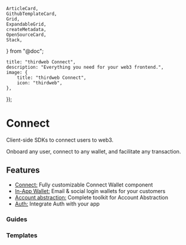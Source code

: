 	ArticleCard,
	GithubTemplateCard,
	Grid,
	ExpandableGrid,
	createMetadata,
	OpenSourceCard,
	Stack,
} from "@doc";

	title: "thirdweb Connect",
	description: "Everything you need for your web3 frontend.",
	image: {
		title: "thirdweb Connect",
		icon: "thirdweb",
	},
});

# Connect

Client-side SDKs to connect users to web3.

Onboard any user, connect to any wallet, and facilitate any transaction.

<OpenSourceCard title="Connect" href="https://github.com/thirdweb-dev/js" />

## Features

- [Connect:](/connect/connect) Fully customizable Connect Wallet component
- [In-App Wallet:](/connect/in-app-wallet/overview) Email & social login wallets for your customers
- [Account abstraction:](/connect/account-abstraction) Complete toolkit for Account Abstraction
- [Auth:](/connect/auth) Integrate Auth with your app

### Guides

<Grid>

<ArticleCard
	title="Get Started with Connect"
	description="Learn how to add a Connect Wallet component into your app."
	href="/typescript/v5/react/connecting-wallets"
/>

<ArticleCard
	title="Get Started with Account Abstraction"
	description="Learn how to create smart wallets for your users."
	href="/connect/account-abstraction/get-started"
/>

<ArticleCard
	title="Get Started with Sign-in with Ethereum"
	description="Learn how to integrate SIWE into your app."
	href="/connect/auth"
/>

</Grid>

### Templates

<Stack>

<GithubTemplateCard
	title="Next.js Starter App"
	href="https://github.com/thirdweb-example/next-starter"
	tag="v5 SDK"
/>

<GithubTemplateCard
	title="Vite Starter App"
	href="https://github.com/thirdweb-example/vite-starter"
	tag="v5 SDK"
/>

<GithubTemplateCard
	title="NFT Marketplace"
	href="https://github.com/thirdweb-example/marketplace-v3"
	tag="v5 SDK"
/>

<GithubTemplateCard
	title="Auth with NextJS"
	href="https://github.com/thirdweb-example/thirdweb-auth-next"
	tag="v5 SDK"
/>

<GithubTemplateCard
	title="Auth with Express"
	href="https://github.com/thirdweb-example/thirdweb-auth-express"
	tag="v5 SDK"
/>

<GithubTemplateCard
	title="Account Abstraction"
	href="https://github.com/thirdweb-example/account-abstraction"
	tag="v5 SDK"
/>

<GithubTemplateCard
	title="Sign in with Farcaster"
	href="https://github.com/thirdweb-example/thirdweb-siwf"
	tag="v5 SDK"
/>

</Stack>
